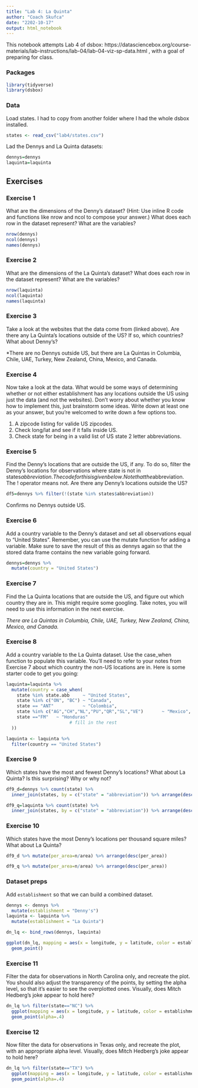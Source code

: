 ```yaml
---
title: "Lab 4: La Quinta"
author: "Coach Skufca"
date: "2202-10-17"
output: html_notebook
---
```


This notebook attempts Lab 4 of dsbox: https://datasciencebox.org/course-materials/lab-instructions/lab-04/lab-04-viz-sp-data.html , with a goal of preparing for class.

### Packages

```r
library(tidyverse)
library(dsbox)
```

### Data

Load states.  I had to copy from another folder where I had the whole dsbox installed.

```r
states <- read_csv("lab4/states.csv")
```

Lad the Dennys and La Quinta datasets:

```r
dennys=dennys
laquinta=laquinta
```

## Exercises

### Exercise 1
What are the dimensions of the Denny’s dataset? (Hint: Use inline R code and functions like nrow and ncol to compose your answer.) What does each row in the dataset represent? What are the variables?

```r
nrow(dennys)
ncol(dennys)
names(dennys)
```

### Exercise 2
What are the dimensions of the La Quinta’s dataset? What does each row in the dataset represent? What are the variables?
```r
nrow(laquinta)
ncol(laquinta)
names(laquinta)
```

### Exercise 3

Take a look at the websites that the data come from (linked above). Are there any La Quinta’s locations outside of the US? If so, which countries? What about Denny’s?

*There are no Dennys outside US, but there are La Quintas in Columbia, Chile, UAE, Turkey, New Zealand, China, Mexico, and Canada.

### Exercise 4

Now take a look at the data. What would be some ways of determining whether or not either establishment has any locations outside the US using just the data (and not the websites). Don’t worry about whether you know how to implement this, just brainstorm some ideas. Write down at least one as your answer, but you’re welcomed to write down a few options too.

1. A zipcode listing for valide US zipcodes.
2. Check long/lat and see if it falls inside US.
3. Check state for being in a valid list of US state 2 letter abbreviations.

### Exercise 5

Find the Denny’s locations that are outside the US, if any. To do so, filter the Denny’s locations for observations where state is not in states$abbreviation. The code for this is given below. Note that the %in% operator matches the states listed in the state variable to those listed in states$abbreviation. The ! operator means not. Are there any Denny’s locations outside the US?

```r
df5=dennys %>% filter(!(state %in% states$abbreviation))
```

Confirms no Dennys outside US.

### Exercise 6

Add a country variable to the Denny’s dataset and set all observations equal to "United States". Remember, you can use the mutate function for adding a variable. Make sure to save the result of this as dennys again so that the stored data frame contains the new variable going forward.

```r
dennys=dennys %>%
  mutate(country = "United States")
```

### Exercise 7

Find the La Quinta locations that are outside the US, and figure out which country they are in. This might require some googling. Take notes, you will need to use this information in the next exercise.

*There are La Quintas in Columbia, Chile, UAE, Turkey, New Zealand, China, Mexico, and Canada.*


### Exercise 8

Add a country variable to the La Quinta dataset. Use the case_when function to populate this variable. You’ll need to refer to your notes from Exercise 7 about which country the non-US locations are in. Here is some starter code to get you going:


```r
laquinta=laquinta %>%
  mutate(country = case_when(
    state %in% state.abb     ~ "United States",
    state %in% c("ON", "BC") ~ "Canada",
    state == "ANT"           ~ "Colombia",
    state %in% c("AG","CH","NL","PU","QR","SL","VE")       ~ "Mexico",
    state =="FM"   ~ "Honduras"
                        # fill in the rest
  ))
```

```r
laquinta <- laquinta %>%
  filter(country == "United States")
```


### Exercise 9

Which states have the most and fewest Denny’s locations? What about La Quinta? Is this surprising? Why or why not?

```r
df9_d=dennys %>% count(state) %>%
  inner_join(states, by = c("state" = "abbreviation")) %>% arrange(desc(n))
```


```r
df9_q=laquinta %>% count(state) %>%
  inner_join(states, by = c("state" = "abbreviation")) %>% arrange(desc(n))
```

### Exercise 10

Which states have the most Denny’s locations per thousand square miles? What about La Quinta?

```r
df9_d %>% mutate(per_area=n/area) %>% arrange(desc(per_area))
```
```r
df9_q %>% mutate(per_area=n/area) %>% arrange(desc(per_area))
```
### Dataset preps

Add `establishment` so that we can build a combined dataset.
```r
dennys <- dennys %>%
  mutate(establishment = "Denny's")
laquinta <- laquinta %>%
  mutate(establishment = "La Quinta")
```

```r
dn_lq <- bind_rows(dennys, laquinta)

ggplot(dn_lq, mapping = aes(x = longitude, y = latitude, color = establishment)) +
  geom_point()
```


### Exercise 11

Filter the data for observations in North Carolina only, and recreate the plot. You should also adjust the transparency of the points, by setting the alpha level, so that it’s easier to see the overplotted ones. Visually, does Mitch Hedberg’s joke appear to hold here?

```r
dn_lq %>% filter(state=="NC") %>% 
  ggplot(mapping = aes(x = longitude, y = latitude, color = establishment)) +
  geom_point(alpha=.4)
```

### Exercise 12
Now filter the data for observations in Texas only, and recreate the plot, with an appropriate alpha level. Visually, does Mitch Hedberg’s joke appear to hold here?

```r
dn_lq %>% filter(state=="TX") %>% 
  ggplot(mapping = aes(x = longitude, y = latitude, color = establishment)) +
  geom_point(alpha=.4)
```
